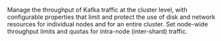 Manage the throughput of Kafka traffic at the cluster level, with configurable properties that limit and protect the use of disk and network resources for individual nodes and for an entire cluster. Set node-wide throughput limits and quotas for intra-node (inter-shard) traffic.

